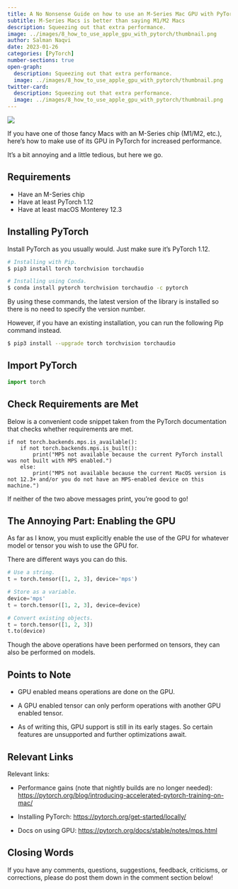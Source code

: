 ```yaml
---
title: A No Nonsense Guide on how to use an M-Series Mac GPU with PyTorch
subtitle: M-Series Macs is better than saying M1/M2 Macs
description: Squeezing out that extra performance.
image: ../images/8_how_to_use_apple_gpu_with_pytorch/thumbnail.png
author: Salman Naqvi
date: 2023-01-26
categories: [PyTorch]
number-sections: true
open-graph:
  description: Squeezing out that extra performance.
  image: ../images/8_how_to_use_apple_gpu_with_pytorch/thumbnail.png
twitter-card:
  description: Squeezing out that extra performance.
  image: ../images/8_how_to_use_apple_gpu_with_pytorch/thumbnail.png
---
```


![](../images/8_how_to_use_apple_gpu_with_pytorch/thumbnail.png){fig-alt="A picture of a snake that has taken a bite out of an apple, and whose tail is a burning torch."}

If you have one of those fancy Macs with an M-Series chip (M1/M2, etc.), here's how to make use of its GPU in PyTorch for increased performance.

It's a bit annoying and a little tedious, but here we go.

## Requirements

- Have an M-Series chip
- Have at least PyTorch 1.12
- Have at least macOS Monterey 12.3

## Installing PyTorch

Install PyTorch as you usually would. Just make sure it's PyTorch 1.12.

```bash
# Installing with Pip.
$ pip3 install torch torchvision torchaudio

# Installing using Conda.
$ conda install pytorch torchvision torchaudio -c pytorch
```
By using these commands, the latest version of the library is installed so there is no need to specify the version number.

However, if you have an existing installation, you can run the following Pip command instead.
```bash
$ pip3 install --upgrade torch torchvision torchaudio
```

## Import PyTorch

```python
import torch
```

## Check Requirements are Met

Below is a convenient code snippet taken from the PyTorch documentation that checks whether requirements are met.

```.python
if not torch.backends.mps.is_available():
    if not torch.backends.mps.is_built():
        print("MPS not available because the current PyTorch install was not built with MPS enabled.")
    else:
        print("MPS not available because the current MacOS version is not 12.3+ and/or you do not have an MPS-enabled device on this machine.")
```
If neither of the two above messages print, you're good to go!

## The Annoying Part: Enabling the GPU

As far as I know, you must explicitly enable the use of the GPU for whatever model or tensor you wish to use the GPU for.

There are different ways you can do this.

```python
# Use a string.
t = torch.tensor([1, 2, 3], device='mps')

# Store as a variable.
device='mps'
t = torch.tensor([1, 2, 3], device=device)

# Convert existing objects.
t = torch.tensor([1, 2, 3])
t.to(device)
```

Though the above operations have been performed on tensors, they can also be performed on models.

## Points to Note

- GPU enabled means operations are done on the GPU.

- A GPU enabled tensor can only perform operations with another GPU enabled tensor.

- As of writing this, GPU support is still in its early stages. So certain features are unsupported and further optimizations await.

## Relevant Links
Relevant links:

* Performance gains (note that nightly builds are no longer needed): [https://pytorch.org/blog/introducing-accelerated-pytorch-training-on-mac/]()

* Installing PyTorch: [https://pytorch.org/get-started/locally/]() 

* Docs on using GPU: [https://pytorch.org/docs/stable/notes/mps.html]()

## Closing Words {.unnumbered}

If you have any comments, questions, suggestions, feedback, criticisms, or corrections, please do post them down in the comment section below!